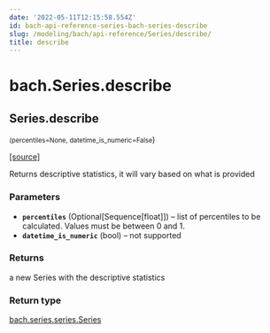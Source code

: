 ```yaml
---
date: '2022-05-11T12:15:58.554Z'
id: bach-api-reference-series-bach-series-describe
slug: /modeling/bach/api-reference/Series/describe/
title: describe
---
```


# bach.Series.describe

<div className="method">

## <span className="additional-name">Series.</span><span className="name">describe</span>

<small className="parameter-list">(<span className="parameter" id="percentiles">percentiles=None</span>, <span className="parameter" id="datetime_is_numeric">datetime_is_numeric=False</span></small>)


&#8203;<span className="view-source">[[source]](https://github.com/objectiv/objectiv-analytics/blob/main/bach/bach/series/series.py)</span>

<div className="content">

Returns descriptive statistics, it will vary based on what is provided


### Parameters

* **`percentiles`** (Optional[Sequence[float]]) – list of percentiles to be calculated. Values must be between 0 and 1.
* **`datetime_is_numeric`** (bool) – not supported



### Returns

a new Series with the descriptive statistics



### Return type

[bach.series.series.Series](/modeling/bach/api-reference/Series/index.mdx)



</div>


</div>
